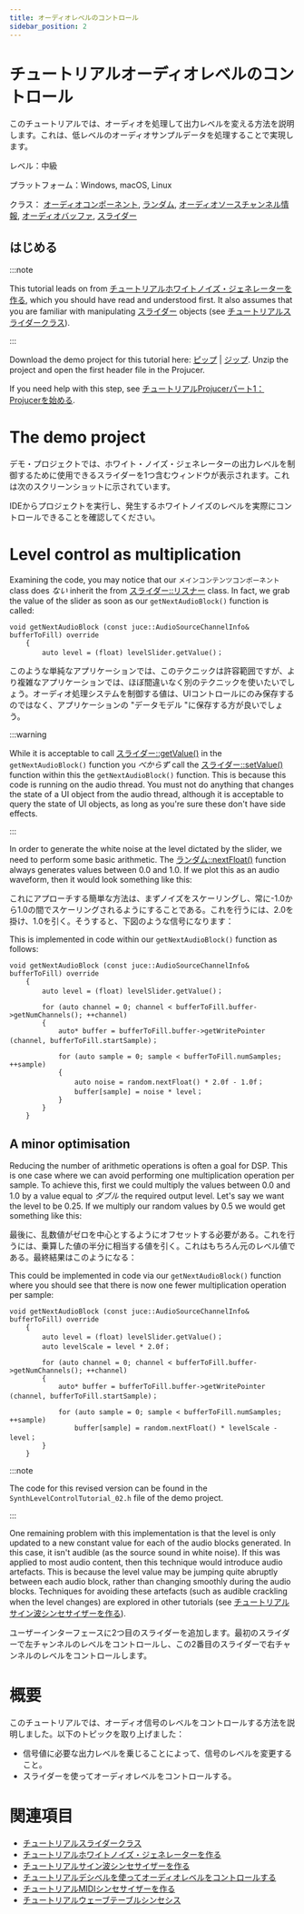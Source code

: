 ```yaml
---
title: オーディオレベルのコントロール
sidebar_position: 2
---
```



# チュートリアルオーディオレベルのコントロール

このチュートリアルでは、オーディオを処理して出力レベルを変える方法を説明します。これは、低レベルのオーディオサンプルデータを処理することで実現します。

レベル：中級

プラットフォーム：Windows, macOS, Linux

クラス： [オーディオコンポーネント](https://docs.juce.com/master/classAudioAppComponent "A base class for writing audio apps that stream from the audio i/o devices."), [ランダム](https://docs.juce.com/master/classRandom "A random number generator."), [オーディオソースチャンネル情報](https://docs.juce.com/master/structAudioSourceChannelInfo "Used by AudioSource::getNextAudioBlock()."), [オーディオバッファ](https://docs.juce.com/master/classAudioBuffer "A multi-channel buffer containing floating point audio samples."), [スライダー](https://docs.juce.com/master/classSlider "A slider control for changing a value.")

## はじめる

:::note

This tutorial leads on from [チュートリアルホワイトノイズ・ジェネレーターを作る](../tutorial_simple_synth_noise/), which you should have read and understood first. It also assumes that you are familiar with manipulating [スライダー](https://docs.juce.com/master/classSlider "A slider control for changing a value.") objects (see [チュートリアルスライダークラス](../tutorial_slider_values/)).

:::

Download the demo project for this tutorial here: [ピップ](/tutorials/PIPs/SynthLevelControlTutorial.zip) | [ジップ](/tutorials/ZIPs/SynthLevelControlTutorial.zip). Unzip the project and open the first header file in the Projucer.

If you need help with this step, see [チュートリアルProjucerパート1：Projucerを始める](../tutorial_new_projucer_project/).

# The demo project

デモ・プロジェクトでは、ホワイト・ノイズ・ジェネレーターの出力レベルを制御するために使用できるスライダーを1つ含むウィンドウが表示されます。これは次のスクリーンショットに示されています。

<CaptionImage src="https://docs.juce.com/master/tutorial_synth_level_control_screenshot1.png" caption="The demo project main window showing the level control slider." />


IDEからプロジェクトを実行し、発生するホワイトノイズのレベルを実際にコントロールできることを確認してください。

# Level control as multiplication

Examining the code, you may notice that our `メインコンテンツコンポーネント` class does *ない* inherit the from [スライダー::リスナー](https://docs.juce.com/master/classSlider_1_1Listener "A class for receiving callbacks from a Slider.") class. In fact, we grab the value of the slider as soon as our `getNextAudioBlock()` function is called:

```
void getNextAudioBlock (const juce::AudioSourceChannelInfo& bufferToFill) override
    {
        auto level = (float) levelSlider.getValue()；
```

このような単純なアプリケーションでは、このテクニックは許容範囲ですが、より複雑なアプリケーションでは、ほぼ間違いなく別のテクニックを使いたいでしょう。オーディオ処理システムを制御する値は、UIコントロールにのみ保存するのではなく、アプリケーションの "データモデル "に保存する方が良いでしょう。

:::warning

While it is acceptable to call [スライダー::getValue()](classSlider.html#a288c6f5c7a76100a1e7526e002e10eb5 "Returns the slider's current value.") in the `getNextAudioBlock()` function you *べからず* call the [スライダー::setValue()](classSlider.html#a430a5c4e56b39dd622f5800f787e0822 "Changes the slider's current value.") function within this the `getNextAudioBlock()` function. This is because this code is running on the audio thread. You must not do anything that changes the state of a UI object from the audio thread, although it is acceptable to query the state of UI objects, as long as you're sure these don't have side effects.

:::

In order to generate the white noise at the level dictated by the slider, we need to perform some basic arithmetic. The [ランダム::nextFloat()](classRandom.html#aec88d4e5cf44faaa038f6cfb41e96406 "Returns the next random floating-point number.") function always generates values between 0.0 and 1.0. If we plot this as an audio waveform, then it would look something like this:

<CaptionImage src="https://docs.juce.com/master/tutorial_synth_level_control_graph1.png" caption="Random numbers generated between 0.0 and 1.0" />


これにアプローチする簡単な方法は、まずノイズをスケーリングし、常に-1.0から1.0の間でスケーリングされるようにすることである。これを行うには、2.0を掛け、1.0を引く。そうすると、下図のような信号になります：

<CaptionImage src="https://docs.juce.com/master/tutorial_synth_level_control_graph2.png" caption="Random numbers generated between -1.0 and 1.0" />


This is implemented in code within our `getNextAudioBlock()` function as follows:

```
void getNextAudioBlock (const juce::AudioSourceChannelInfo& bufferToFill) override
    {
        auto level = (float) levelSlider.getValue()；
 
        for (auto channel = 0; channel < bufferToFill.buffer->getNumChannels(); ++channel)
        {
            auto* buffer = bufferToFill.buffer->getWritePointer (channel, bufferToFill.startSample)；
 
            for (auto sample = 0; sample < bufferToFill.numSamples; ++sample)
            {
                auto noise = random.nextFloat() * 2.0f - 1.0f；
                buffer[sample] = noise * level；
            }
        }
    }
```

## A minor optimisation

Reducing the number of arithmetic operations is often a goal for DSP. This is one case where we can avoid performing one multiplication operation per sample. To achieve this, first we could multiply the values between 0.0 and 1.0 by a value equal to *ダブル* the required output level. Let's say we want the level to be 0.25. If we multiply our random values by 0.5 we would get something like this:

<CaptionImage src="https://docs.juce.com/master/tutorial_synth_level_control_graph3.png" caption="Random numbers scaled between 0.0 and 0.5" />


最後に、乱数値がゼロを中心とするようにオフセットする必要がある。これを行うには、乗算した値の半分に相当する値を引く。これはもちろん元のレベル値である。最終結果はこのようになる：

<CaptionImage src="https://docs.juce.com/master/tutorial_synth_level_control_graph4.png" caption="Random numbers scaled and offset to between -0.25 and 0.25" />


This could be implemented in code via our `getNextAudioBlock()` function where you should see that there is now one fewer multiplication operation per sample:

```
void getNextAudioBlock (const juce::AudioSourceChannelInfo& bufferToFill) override
    {
        auto level = (float) levelSlider.getValue()；
        auto levelScale = level * 2.0f；
 
        for (auto channel = 0; channel < bufferToFill.buffer->getNumChannels(); ++channel)
        {
            auto* buffer = bufferToFill.buffer->getWritePointer (channel, bufferToFill.startSample)；
 
            for (auto sample = 0; sample < bufferToFill.numSamples; ++sample)
                buffer[sample] = random.nextFloat() * levelScale - level；
        }
    }
```

:::note

The code for this revised version can be found in the `SynthLevelControlTutorial_02.h` file of the demo project.

:::

One remaining problem with this implementation is that the level is only updated to a new constant value for each of the audio blocks generated. In this case, it isn't audible (as the source sound in white noise). If this was applied to most audio content, then this technique would introduce audio artefacts. This is because the level value may be jumping quite abruptly between each audio block, rather than changing smoothly during the audio blocks. Techniques for avoiding these artefacts (such as audible crackling when the level changes) are explored in other tutorials (see [チュートリアルサイン波シンセサイザーを作る](../tutorial_sine_synth/)).

ユーザーインターフェースに2つ目のスライダーを追加します。最初のスライダーで左チャンネルのレベルをコントロールし、この2番目のスライダーで右チャンネルのレベルをコントロールします。

# 概要

このチュートリアルでは、オーディオ信号のレベルをコントロールする方法を説明しました。以下のトピックを取り上げました：

-   信号値に必要な出力レベルを乗じることによって、信号のレベルを変更すること。
-   スライダーを使ってオーディオレベルをコントロールする。

# 関連項目

-   [チュートリアルスライダークラス](../tutorial_slider_values/)
-   [チュートリアルホワイトノイズ・ジェネレーターを作る](../tutorial_simple_synth_noise/)
-   [チュートリアルサイン波シンセサイザーを作る](../tutorial_sine_synth/)
-   [チュートリアルデシベルを使ってオーディオレベルをコントロールする](../tutorial_synth_db_level_control/)
-   [チュートリアルMIDIシンセサイザーを作る](../tutorial_synth_using_midi_input/)
-   [チュートリアルウェーブテーブルシンセシス](../tutorial_wavetable_synth/)